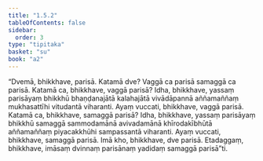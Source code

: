 ```yaml
---
title: "1.5.2"
tableOfContents: false
sidebar:
  order: 3
type: "tipitaka"
basket: "su"
book: "a2"
---
```



<DynamicBreadcrumb />

<Division number="44" book="a2" bookNo="15" page="71">

<Paragraph number="108" book="a2">
“Dvemā, bhikkhave, parisā. Katamā dve? Vaggā ca parisā samaggā ca parisā. Katamā ca, bhikkhave, vaggā parisā? Idha, bhikkhave, yassaṃ parisāyaṃ bhikkhū bhaṇḍanajātā kalahajātā vivādāpannā aññamaññaṃ mukhasattīhi vitudantā viharanti. Ayaṃ vuccati, bhikkhave, vaggā parisā.
</Paragraph>

<Paragraph number="109" book="a2">
Katamā ca, bhikkhave, samaggā parisā? Idha, bhikkhave, yassaṃ parisāyaṃ bhikkhū samaggā sammodamānā avivadamānā khīrodakībhūtā aññamaññaṃ piyacakkhūhi sampassantā viharanti. Ayaṃ vuccati, bhikkhave, samaggā parisā. Imā kho, bhikkhave, dve parisā. Etadaggaṃ, bhikkhave, imāsaṃ dvinnaṃ parisānaṃ yadidaṃ samaggā parisā”ti.
</Paragraph>
</Division>